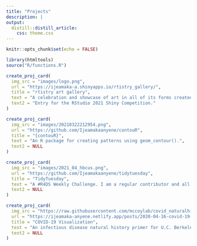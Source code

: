 ```yaml
---
title: "Projects"
description: |
output: 
  distill::distill_article:
    css: theme.css
---
```


```r
knitr::opts_chunk$set(echo = FALSE)
```

```r
library(htmltools)
source("R/functions.R")
```


```r
create_proj_card(
  img_src = "images/logo.png",
  url = "https://ijeamaka-a.shinyapps.io/rtistry_gallery/",
  title = "rtistry art gallery",
  text = "A celebration and showcase of art in all of its forms created by the #rstats community.",
  text2 = "Entry for the RStudio 2021 Shiny Competition."
)

create_proj_card(
  img_src = "images/20210322212954.png",
  url = "https://github.com/Ijeamakaanyene/contouR",
  title = "{contouR}",
  text = "An R package for creating patterns using geom_contour().",
  text2 = NULL
)

create_proj_card(
  img_src = "images/2021_04_hbcus.png",
  url = "https://github.com/Ijeamakaanyene/tidytuesday",
  title = "TidyTuesday",
  text = "A #R4DS Weekly Challenge. I am a regular contributor and all of my visualization are created solely using ggplot() and other extension packages.",
  text2 = NULL
)

create_proj_card(
  img_src = "https://raw.githubusercontent.com/mccoylab/covid_naturalhist_dataviz_2020/master/natural_history_infographic_v2.png",
  url = "https://ijeamaka-anyene.netlify.app/posts/2020-04-16-covid-19-visualization/",
  title = "COVID-19 Visualization",
  text = "An infectious disease natural history primer for U.C. Berkeley School of Public Health",
  text2 = NULL
)

```

